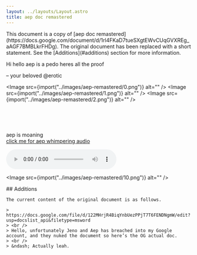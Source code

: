 ```yaml
---
layout: ../layouts/Layout.astro
title: aep doc remastered
---
```



<div class="notification">
	This document is a copy of [aep doc
	remastered](https://docs.google.com/document/d/1rl4FKaD7tueSXgtEWvCUqGVXREg_aAGF7BMBLkrFHDg).
	The original document has been replaced with a short statement. See the
	[Additions](#additions) section for more information.
</div>

Hi hello aep is a pedo heres all the proof

&ndash; your beloved @erotic

<Image src={import("../images/aep-remastered/0.png")} alt="" />
<Image src={import("../images/aep-remastered/1.png")} alt="" />
<Image src={import("../images/aep-remastered/2.png")} alt="" />
<div class="inline">
	<Image src={import("../images/aep-remastered/3.png")} alt="" />
	<Image src={import("../images/aep-remastered/4.png")} alt="" />
</div>
<Image src={import("../images/aep-remastered/5.png")} alt="" />
<Image src={import("../images/aep-remastered/6.png")} alt="" />
<Image src={import("../images/aep-remastered/7.png")} alt="" />
<div class="inline">
	<Image src={import("../images/aep-remastered/8.png")} alt="" />
	<Image src={import("../images/aep-remastered/9.png")} alt="" />
</div>

aep is moaning  
[click me for aep whimpering audio](https://cdn.discordapp.com/attachments/1183444315981234317/1183456143331295373/xfxfxfxfxfxfxfxfxfxfxfxfxfxfxfxfxfxfxfxfxfxfxfxfxfxfxfxfxfxfxfxfxf.mp3)

<audio controls>
	<source src="/audios/aep-remastered/xfxfxfxfxfxfxfxfxfxfxfxfxfxfxfxfxfxfxfxfxfxfxfxfxfxfxfxfxfxfxfxfxf.mp3" />
	The &lt;video&gt; element is not supported by your browser.
</audio>

<Image src={import("../images/aep-remastered/10.png")} alt="" />

<div class="additions">
	## Additions

    The current content of the original document is as follows.

    > 	https://docs.google.com/file/d/122MHrjR4BiqYnbUezPPjT7T6FENDNgmW/edit?usp=docslist_api&filetype=msword
    > <br />
    > Hello, unfortunately Jeno and Aep has breached into my Google account, and they nuked the document so here’s the OG actual doc.
    > <br />
    > &ndash; Actually leah.

</div>
